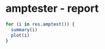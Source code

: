 amptester - report
========================================================

```r
for (i in res.amptest()) {
  summary(i)
  plot(i)
}
```
